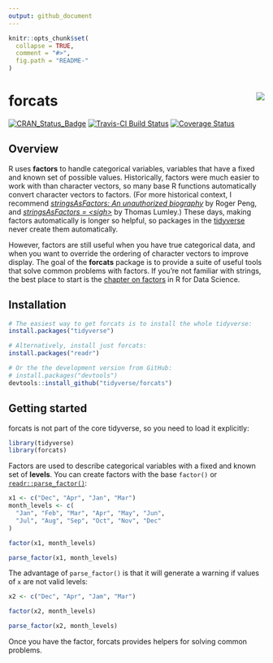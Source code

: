 ```yaml
---
output: github_document
---
```


<!-- README.md is generated from README.Rmd. Please edit that file -->

```r
knitr::opts_chunk$set(
  collapse = TRUE,
  comment = "#>",
  fig.path = "README-"
)
```

# forcats <img src="logo.png" align="right" />

[![CRAN_Status_Badge](http://www.r-pkg.org/badges/version/forcats)](https://cran.r-project.org/package=forcats)
[![Travis-CI Build Status](https://travis-ci.org/tidyverse/forcats.svg?branch=master)](https://travis-ci.org/tidyverse/forcats)
[![Coverage Status](https://img.shields.io/codecov/c/github/tidyverse/forcats/master.svg)](https://codecov.io/github/tidyverse/forcats?branch=master)

## Overview

R uses __factors__ to handle categorical variables, variables that have a fixed and known set of possible values. Historically, factors were much easier to work with than character vectors, so many base R functions automatically convert character vectors to factors. (For more historical context, I recommend [_stringsAsFactors: An unauthorized biography_](http://simplystatistics.org/2015/07/24/stringsasfactors-an-unauthorized-biography/) by Roger Peng, and [_stringsAsFactors = \<sigh\>_](http://notstatschat.tumblr.com/post/124987394001/stringsasfactors-sigh) by Thomas Lumley.) These days, making factors automatically is longer so helpful, so packages in the [tidyverse](http://tidyverse.org) never create them automatically.

However, factors are still useful when you have true categorical data, and when you want to override the ordering of character vectors to improve display. The goal of the __forcats__ package is to provide a suite of useful tools that solve common problems with factors. If you're not familiar with strings, the best place to start is the [chapter on factors](http://r4ds.had.co.nz/factors.html) in R for Data Science.

## Installation

```R
# The easiest way to get forcats is to install the whole tidyverse:
install.packages("tidyverse")

# Alternatively, install just forcats:
install.packages("readr")

# Or the the development version from GitHub:
# install.packages("devtools")
devtools::install_github("tidyverse/forcats")
```

## Getting started

forcats is not part of the core tidyverse, so you need to load it explicitly:

```r
library(tidyverse)
library(forcats)
```

Factors are used to describe categorical variables with a fixed and known set of __levels__. You can create factors with the base `factor()` or [`readr::parse_factor()`](http://readr.tidyverse.org/reference/parse_factor.html):

```r
x1 <- c("Dec", "Apr", "Jan", "Mar")
month_levels <- c(
  "Jan", "Feb", "Mar", "Apr", "May", "Jun", 
  "Jul", "Aug", "Sep", "Oct", "Nov", "Dec"
)

factor(x1, month_levels)

parse_factor(x1, month_levels)
```

The advantage of `parse_factor()` is that it will generate a warning if values of `x` are not valid levels:

```r
x2 <- c("Dec", "Apr", "Jam", "Mar")

factor(x2, month_levels)

parse_factor(x2, month_levels)
```

Once you have the factor, forcats provides helpers for solving common problems. 
